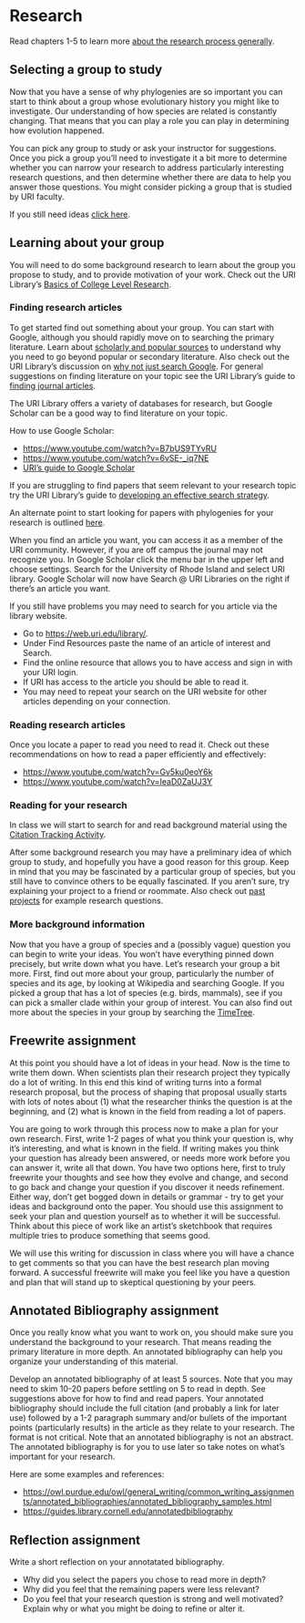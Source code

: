 # Research

Read chapters 1-5 to learn more [about the research process generally](https://bookdown.org/pkaldunn/Book/Intro.html).

## Selecting a group to study

Now that you have a sense of why phylogenies are so important
you can start to think about a group whose evolutionary history you might like to investigate.
Our understanding of how species are related is constantly changing.
That means that you can play a role you can play in determining how evolution happened.

You can pick any group to study or ask your instructor for suggestions.
Once you pick a group you'll need to investigate it a bit more to determine
whether you can narrow your research to address particularly interesting research questions,
and then determine whether there are data to help you answer those questions.
You might consider picking a group that is studied by URI faculty.

If you still need ideas [click here](research-ideas.html).

## Learning about your group

You will need to do some background research to learn about 
the group you propose to study, and to provide motivation of your work.
Check out the URI Library's [Basics of College Level Research](https://www.youtube.com/watch?v=v5AWzB_CKIs&t=241s).

### Finding research articles

To get started find out something about your group.
You can start with Google, although you should rapidly move on to searching the primary literature.
Learn about [scholarly and popular sources](https://www.youtube.com/watch?v=IZzX3VcyYLk&t=147s) to understand why you need to go beyond popular or secondary literature.
Also check out the URI Library's discussion on [why not just search Google](https://www.youtube.com/watch?v=gpOjKqUkMNY&t=96s).
For general suggestions on finding literature on your topic see the URI Library's guide to [finding journal articles](https://www.youtube.com/watch?v=xbL3OiKZbqM&t=174s).

The URI Library offers a variety of databases for research, but Google Scholar can be a good way to find literature on your topic.

How to use Google Scholar:

* [https://www.youtube.com/watch?v=B7bUS9TYvRU](https://www.youtube.com/watch?v=B7bUS9TYvRU)
* [https://www.youtube.com/watch?v=6vSE-_iq7NE](https://www.youtube.com/watch?v=6vSE-_iq7NE)
* [URI's guide to Google Scholar](https://uri.libguides.com/google/gschol)

If you are struggling to find papers that seem relevant to your research topic try the URI Library's guide to [developing an effective search strategy](https://www.youtube.com/watch?v=vpw8aysfdng).

An alternate point to start looking for papers with phylogenies for your research is outlined [here](citations-using-timetree.html).

When you find an article you want, you can access it as a member of the URI community.
However, if you are off campus the journal may not recognize you.
In Google Scholar click the menu bar in the upper left and choose settings.
Search for the University of Rhode Island and select URI library.
Google Scholar will now have Search @ URI Libraries on the right if there's an article you want.

If you still have problems you may need to search for you article via the library website.

* Go to [https://web.uri.edu/library/](https://web.uri.edu/library/).
* Under Find Resources paste the name of an article of interest and Search.
* Find the online resource that allows you to have access and sign in with your URI login.
* If URI has access to the article you should be able to read it.
* You may need to repeat your search on the URI website for other articles depending on your connection.

### Reading research articles

Once you locate a paper to read you need to read it.
Check out these recommendations on how to read a paper efficiently and effectively: 

* [https://www.youtube.com/watch?v=Gv5ku0eoY6k](https://www.youtube.com/watch?v=Gv5ku0eoY6k)
* [https://www.youtube.com/watch?v=IeaD0ZaUJ3Y](https://www.youtube.com/watch?v=IeaD0ZaUJ3Y)

### Reading for your research

In class we will start to search for and read background material using the [Citation Tracking Activity](citation-tracker-exercise.html). 

After some background research you may have a preliminary idea of which group to study, and hopefully you have a good reason for this group.
Keep in mind that you may be fascinated by a particular group of species, but you still have to convince others to be equally fascinated.
If you aren't sure, try explaining your project to a friend or roommate.
Also check out [past projects](research-ideas.html) for example research questions.

### More background information

Now that you have a group of species and a (possibly vague) question you can begin to write your ideas.
You won't have everything pinned down precisely, but write down what you have.
Let's research your group a bit more.
First, find out more about your group, particularly the number of species and its age,
by looking at Wikipedia and searching Google.
If you picked a group that has a lot of species (e.g. birds, mammals),
see if you can pick a smaller clade within your group of interest.
You can also find out more about the species in your group by searching
the [TimeTree](http://timetree.org/).

## Freewrite assignment

At this point you should have a lot of ideas in your head.
Now is the time to write them down.
When scientists plan their research project they typically do a lot of writing.
In this end this kind of writing turns into a formal research proposal,
but the process of shaping that proposal usually starts with lots of notes about
(1) what the researcher thinks the question is at the beginning, and
(2) what is known in the field from reading a lot of papers.

You are going to work through this process now to make a plan for your own research.
First, write 1-2 pages of what you think your question is, why it's interesting,
and what is known in the field.
If writing makes you think your question has already been answered, or needs more work before you
can answer it, write all that down.
You have two options here, first to truly freewrite your thoughts and see how they evolve and change,
and second to go back and change your question if you discover it needs refinement.
Either way, don't get bogged down in details or grammar - try to get your ideas and background onto the paper.
You should use this assignment to seek your plan and question yourself as to whether it will be successful.
Think about this piece of work like an artist's sketchbook that requires multiple tries to produce something that seems good.

We will use this writing for discussion in class where you will have a chance to get comments so that you can have the best research plan moving forward.
A successful freewrite will make you feel like you have a question and plan that will stand up to skeptical questioning by your peers.

## Annotated Bibliography assignment

Once you really know what you want to work on,
you should make sure you understand the background to your research.
That means reading the primary literature in more depth.
An annotated bibliography can help you organize your understanding of this material.

Develop an annotated bibliography of at least 5 sources.
Note that you may need to skim 10-20 papers before settling on 5 to read in depth.
See suggestions above for how to find and read papers.
Your annotated bibliography should include the full citation (and probably a link for later use) followed by a 1-2 paragraph summary and/or bullets of the important points (particularly results) in the article as they relate to your research.
The format is not critical.
Note that an annotated bibliography is not an abstract.
The annotated bibliography is for you to use later so take notes on what's important for your research.

Here are some examples and references:  

* [https://owl.purdue.edu/owl/general_writing/common_writing_assignments/annotated_bibliographies/annotated_bibliography_samples.html](https://owl.purdue.edu/owl/general_writing/common_writing_assignments/annotated_bibliographies/annotated_bibliography_samples.html)
* [https://guides.library.cornell.edu/annotatedbibliography](https://guides.library.cornell.edu/annotatedbibliography)

## Reflection assignment

Write a short reflection on your annotatated bibliography.

* Why did you select the papers you chose to read more in depth?
* Why did you feel that the remaining papers were less relevant?
* Do you feel that your research question is strong and well motivated? Explain why or what you might be doing to refine or alter it.
